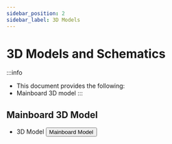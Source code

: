 ```yaml
---
sidebar_position: 2
sidebar_label: 3D Models
---
```




# 3D Models and Schematics

:::info
* This document provides the following:
* Mainboard 3D model
:::



## Mainboard 3D Model

* 3D Model
    <Button variant="contained" disableElevation href="https://cdn.mellow.klipper.cn/STEP/%E7%BC%93%E5%86%B2%E5%99%A8.zip">Mainboard Model</Button>
